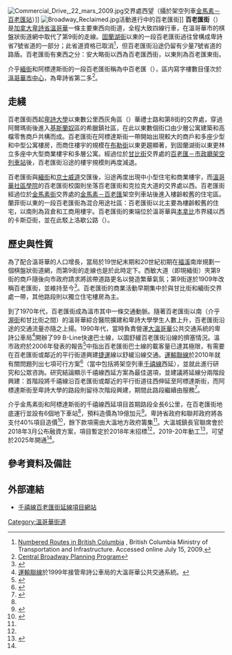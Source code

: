 {{noteTA
|1=zh-hans:公车局;zh-hk:公車局;zh-tw:公車局;
}}
[[File:Commercial_Drive,_22_mars_2009.jpg|thumb]]交界處西望（攝於架空列車[[金馬素－百老匯站|金馬素－百老匯站]]）]]
[[File:Broadway_Reclaimed.jpg|thumb]]活動進行中的百老匯街]]
'''百老匯街'''（{{lang-en|Broadway}}）是[[加拿大|加拿大]][[卑詩省|卑詩省]][[溫哥華|溫哥華]]一條主要東西向街道，全程大致四線行車，在溫哥華市的棋盤狀街道網中取代了第9街的走線。[[固蘭湖街|固蘭湖街]]以東的一段百老匯街過往曾構成卑詩省7號省道的一部分；此省道資格已取消<ref>[http://www.th.gov.bc.ca/publications/planning/numbered_routes.htm Numbered Routes in British Columbia] {{Wayback|url=http://www.th.gov.bc.ca/publications/planning/numbered_routes.htm |date=20140709115652 }}, British Columbia Ministry of Transportation and Infrastructure. Accessed online July 15, 2009.</ref>，但百老匯街沿途仍留有少量7號省道的路盾。百老匯街有東西之分：安大略街以西為百老匯西街，以東則為百老匯東街。

介乎[[緬街_(溫哥華)|緬街]]和阿標達斯街的一段百老匯街稱為中百老匯（{{lang|en|Central Broadway}}），區内寫字樓數目僅次於[[溫哥華市中心|溫哥華市中心]]，為卑詩省第二多<ref>[http://vancouver.ca/commsvcs/planning/centralbroadway/index.htm Central Broadway Planning Program]</ref>。

==走綫==
百老匯街西起[[卑詩大學|卑詩大學]]以東數公里西灰角區（{{lang|en|West Point Grey}}）華禮士路和第8街的交界處，穿過阿爾瑪街後進入[[基斯蘭奴|基斯蘭奴]]區的希臘鎮社區，在此以東數個街口由少層公寓建築和高檔零售商戶共構而成。百老匯街在阿標達斯街一帶開始出現較大的商戶和多座少型和中型公寓樓房，而商住樓宇的規模在[[布勒街|布勒街]]以東更趨顯著，到固蘭湖街以東更林立多座中大型商業樓宇和多層公寓。經過位於[[甘比街|甘比街]]交界處的[[百老匯－市政廳站|百老匯－市政廳]][[溫哥華架空列車|架空列車站]]後，百老匯街沿途的樓宇規模則再度減退。

百老匯街與[[緬街_(溫哥華)|緬街]]和[[京士威道|京士威道]]交匯後，沿途再度出現中小型住宅和商業樓宇，而[[溫哥華社區學院|溫哥華社區學院]]的百老匯街校園則坐落百老匯街和克拉克大道的交界處以西。百老匯街經過位於[[金馬素街|金馬素街]]交界處的[[金馬素－百老匯站|金馬素－百老匯]]架空列車站後進入樓齡較舊的住宅區。蘭菲街以東的一段百老匯街為混合用途社區：百老匯街以北主要為樓齡較舊的住宅，以南則為貨倉和工商用樓宇。百老匯街的東端位於溫哥華與[[本拿比|本拿比]]市界綫以西的卡斯亞街，並在此駁上洛歇公路（{{lang|en|Lougheed Highway}}）。

==歷史與性質==
為了配合溫哥華的人口增長，當局於19世紀末期和20世紀初期在[[福溪_(溫哥華)|福溪]]南岸規劃一個棋盤狀街道網，而第9街的走線也是於此時定下。西敏大道（即現緬街）夾第9街的商戶隨後向市政府請求將該帶道路更名以營造繁華氣氛；第9街遂於1909年改稱百老匯街，並維持至今<ref name="Walker">{{Cite book| last = Walker | first = Elizabeth | authorlink =   | coauthors =   | title = Street Names of Vancouver | publisher = Vancouver Historical Society | date = 1999 | location =   | pages = 16  | url =   | doi =   | id =   | isbn = 0-9692378-7-1}}</ref>。百老匯街的商業活動早期集中於與甘比街和緬街交界處一帶，其他路段則以獨立住宅樓房為主。

到了1970年代，百老匯街成為溫市其中一條交通動脈。隨著百老匯街以南（介乎[[渥街|渥街]]和甘比街之間）的溫哥華綜合醫院擴建和卑詩大學學生人數上升，百老匯街沿途的交通流量亦隨之上揚。1990年代，當時負責營運[[大溫哥華|大溫哥華]]公共交通系統的卑詩公車局<ref>[[運輸聯線|運輸聯線]]於1999年接管卑詩公車局的大溫哥華公共交通系統。</ref>開辦了99 B-Line快速巴士線，以圖舒緩百老匯街沿線的擠塞情況。溫市政府於2006年發表的報告<ref>{{Cite web |url=http://vancouver.ca/ctyclerk/cclerk/20060530/documents/rr1a.pdf |title=Vancouver Transportation Plan, 2001 – 2005 Progress Report |accessdate=2010-09-13 |archive-date=2012-03-20 |archive-url=https://web.archive.org/web/20120320044107/http://vancouver.ca/ctyclerk/cclerk/20060530/documents/rr1a.pdf |dead-url=no }}</ref>中指出百老匯街巴士線的載客量已達其極限，有需要在百老匯街或鄰近的平行街道興建[[捷運|捷運]]線以舒緩沿線交通。[[運輸聯線|運輸聯線]]於2010年就有關問題列出七項可行方案<ref>{{Cite web |url=http://www.translink.ca/en/Get-Involved/Be-Part-of-the-Plan/Alternatives.aspx |title=Rapid Transit Alternatives |access-date=2010-09-13 |archive-url=https://web.archive.org/web/20100919131741/http://www.translink.ca/en/Get-Involved/Be-Part-of-the-Plan/Alternatives.aspx |archive-date=2010-09-19 |dead-url=yes }}</ref>（當中包括將架空列車[[千禧線|千禧線]]西延），並就此進行研究和公眾咨詢。研究結論顯示千禧線西延方案為最佳選項，並建議將延線分兩階段興建：首階段將千禧線沿百老匯街或鄰近的平行街道往西伸延至阿標達斯街，而阿標達斯街至卑詩大學的路段則留待次階段興建，期間此路段繼續由{{lang|en|99 B-Line}}服務<ref name="MLineExt">{{cite web|url=http://www.translink.ca/en/Plans-and-Projects/Rapid-Transit-Projects/Broadway-SkyTrain-Extension.aspx|title=Millennium Line Broadway Extension Project|publisher=運輸聯線|accessdate=2016-12-07|archive-url=https://web.archive.org/web/20170203032921/http://www.translink.ca/en/Plans-and-Projects/Rapid-Transit-Projects/Broadway-SkyTrain-Extension.aspx|archive-date=2017-02-03|dead-url=yes}}</ref>。

介乎金馬素街和阿標達斯街的千禧線西延項目首期路段全長6公里，在百老匯街地底運行並設有6個地下車站<ref name="MLineExt"/>，預料造價為19億加元<ref name="Buzz160323">{{cite web|url=http://www.vancitybuzz.com/2016/03/metro-vancouver-skytrain-funding/|title=TransLink must find remaining $765 million for Broadway Subway and Surrey LRT: federal budget|publisher=VanCityBuzz|first=Kenneth|last=Chan|date=2016-03-23|accessdate=2016-12-07|archive-url=https://web.archive.org/web/20161222113856/http://www.vancitybuzz.com/2016/03/metro-vancouver-skytrain-funding/|archive-date=2016-12-22|dead-url=yes}}</ref>。卑詩省政府和聯邦政府將各支付40%項目造價<ref name="Hive180316">{{cite web|url=http://dailyhive.com/vancouver/translink-mayors-council-broadway-subway-surrey-lrt-march-2018|title=It's official: Broadway Subway and Surrey LRT will be built in $7-billion transit plan|publisher=Daily Hive Vancouver|first=Kenneth|last=Chan|date=2018-03-16|accessdate=2018-03-30|archive-date=2018-03-17|archive-url=https://web.archive.org/web/20180317033101/http://dailyhive.com/vancouver/translink-mayors-council-broadway-subway-surrey-lrt-march-2018|dead-url=no}}</ref>，餘下款項需由大溫地方政府籌集<ref name="Buzz160323"/>。大溫城鎮長官聯席會於2018年3月公布融資方案，項目暫定於2018年末招標<ref name="Hive180316"/>，2019-20年動工<ref>{{cite news|url=http://www.cbc.ca/news/canada/british-columbia/mayors-council-makes-10-year-funding-announcement-1.4580284|title=Mayors' Council announces historic $7 billion transportation deal|publisher=CBC News|date=2018-03-16|accessdate=2018-03-30|archive-date=2018-03-29|archive-url=https://web.archive.org/web/20180329191037/http://www.cbc.ca/news/canada/british-columbia/mayors-council-makes-10-year-funding-announcement-1.4580284|dead-url=no}}</ref>，可望於2025年開通<ref name="Hive180316"/>。

==參考資料及備註==
{{reflist}}

==外部連結==
{{commonscat|Broadway, Vancouver}}
*{{en icon}}[https://broadwayextension.ca/ 千禧線百老匯街延線項目網站] {{Wayback|url=https://broadwayextension.ca/ |date=20180330211611 }}

[[Category:溫哥華街道|Category:溫哥華街道]]